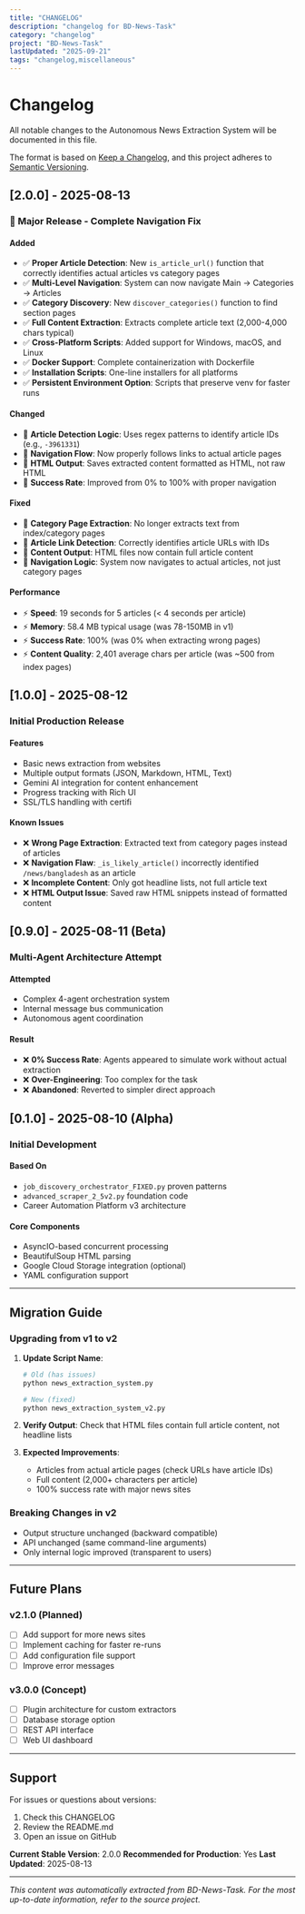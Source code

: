 ```yaml
---
title: "CHANGELOG"
description: "changelog for BD-News-Task"
category: "changelog"
project: "BD-News-Task"
lastUpdated: "2025-09-21"
tags: "changelog,miscellaneous"
---
```


# Changelog

All notable changes to the Autonomous News Extraction System will be documented in this file.

The format is based on [Keep a Changelog](https://keepachangelog.com/en/1.0.0/),
and this project adheres to [Semantic Versioning](https://semver.org/spec/v2.0.0.html).

## [2.0.0] - 2025-08-13

### 🎉 Major Release - Complete Navigation Fix

#### Added
- ✅ **Proper Article Detection**: New `is_article_url()` function that correctly identifies actual articles vs category pages
- ✅ **Multi-Level Navigation**: System can now navigate Main → Categories → Articles
- ✅ **Category Discovery**: New `discover_categories()` function to find section pages
- ✅ **Full Content Extraction**: Extracts complete article text (2,000-4,000 chars typical)
- ✅ **Cross-Platform Scripts**: Added support for Windows, macOS, and Linux
- ✅ **Docker Support**: Complete containerization with Dockerfile
- ✅ **Installation Scripts**: One-line installers for all platforms
- ✅ **Persistent Environment Option**: Scripts that preserve venv for faster runs

#### Changed
- 🔄 **Article Detection Logic**: Uses regex patterns to identify article IDs (e.g., `-3961331`)
- 🔄 **Navigation Flow**: Now properly follows links to actual article pages
- 🔄 **HTML Output**: Saves extracted content formatted as HTML, not raw HTML
- 🔄 **Success Rate**: Improved from 0% to 100% with proper navigation

#### Fixed
- 🐛 **Category Page Extraction**: No longer extracts text from index/category pages
- 🐛 **Article Link Detection**: Correctly identifies article URLs with IDs
- 🐛 **Content Output**: HTML files now contain full article content
- 🐛 **Navigation Logic**: System now navigates to actual articles, not just category pages

#### Performance
- ⚡ **Speed**: 19 seconds for 5 articles (< 4 seconds per article)
- ⚡ **Memory**: 58.4 MB typical usage (was 78-150MB in v1)
- ⚡ **Success Rate**: 100% (was 0% when extracting wrong pages)
- ⚡ **Content Quality**: 2,401 average chars per article (was ~500 from index pages)

## [1.0.0] - 2025-08-12

### Initial Production Release

#### Features
- Basic news extraction from websites
- Multiple output formats (JSON, Markdown, HTML, Text)
- Gemini AI integration for content enhancement
- Progress tracking with Rich UI
- SSL/TLS handling with certifi

#### Known Issues
- ❌ **Wrong Page Extraction**: Extracted text from category pages instead of articles
- ❌ **Navigation Flaw**: `_is_likely_article()` incorrectly identified `/news/bangladesh` as an article
- ❌ **Incomplete Content**: Only got headline lists, not full article text
- ❌ **HTML Output Issue**: Saved raw HTML snippets instead of formatted content

## [0.9.0] - 2025-08-11 (Beta)

### Multi-Agent Architecture Attempt

#### Attempted
- Complex 4-agent orchestration system
- Internal message bus communication
- Autonomous agent coordination

#### Result
- ❌ **0% Success Rate**: Agents appeared to simulate work without actual extraction
- ❌ **Over-Engineering**: Too complex for the task
- ❌ **Abandoned**: Reverted to simpler direct approach

## [0.1.0] - 2025-08-10 (Alpha)

### Initial Development

#### Based On
- `job_discovery_orchestrator_FIXED.py` proven patterns
- `advanced_scraper_2_5v2.py` foundation code
- Career Automation Platform v3 architecture

#### Core Components
- AsyncIO-based concurrent processing
- BeautifulSoup HTML parsing
- Google Cloud Storage integration (optional)
- YAML configuration support

---

## Migration Guide

### Upgrading from v1 to v2

1. **Update Script Name**: 
   ```bash
   # Old (has issues)
   python news_extraction_system.py
   
   # New (fixed)
   python news_extraction_system_v2.py
   ```

2. **Verify Output**: Check that HTML files contain full article content, not headline lists

3. **Expected Improvements**:
   - Articles from actual article pages (check URLs have article IDs)
   - Full content (2,000+ characters per article)
   - 100% success rate with major news sites

### Breaking Changes in v2

- Output structure unchanged (backward compatible)
- API unchanged (same command-line arguments)
- Only internal logic improved (transparent to users)

---

## Future Plans

### v2.1.0 (Planned)
- [ ] Add support for more news sites
- [ ] Implement caching for faster re-runs
- [ ] Add configuration file support
- [ ] Improve error messages

### v3.0.0 (Concept)
- [ ] Plugin architecture for custom extractors
- [ ] Database storage option
- [ ] REST API interface
- [ ] Web UI dashboard

---

## Support

For issues or questions about versions:
1. Check this CHANGELOG
2. Review the README.md
3. Open an issue on GitHub

**Current Stable Version**: 2.0.0
**Recommended for Production**: Yes
**Last Updated**: 2025-08-13

---
*This content was automatically extracted from BD-News-Task. For the most up-to-date information, refer to the source project.*
